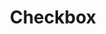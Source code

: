 ---
title: Checkbox
description: Usage of the checkbox component
sidebar_position: 3
tags: [components]
---